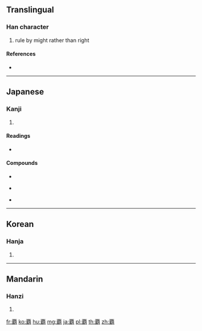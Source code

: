 {{character info/new}}
{{also|霸}}
==Translingual==

===Han character===
{{Han char|rn=146|rad=西|as=13|sn=19|four=|canj=MBTJB,MWTJB,XMBTJ|ids=⿱覀⿰革月}}

# rule by might rather than right

====References====
* {{Han ref|kx=1129.100|dkj=34790|dj=1599.020|hdz=42808.100|uh=8987|ud=35207}}

----

==Japanese==

===Kanji===
{{ja-kanji|grade=c|rs=西13}}

# {{defn|lang=ja|sort=西13}}

====Readings====
* {{ja-readings|goon=[[ひゃく]] (hyaku), [[へ]] (he)|kanon=[[は]] (ha), [[はく]] (haku)|kun=[[はたがしら]] (hatagashira)}}

====Compounds====
{{top3}}
* {{ja-r|覇権|はけん}}
{{mid3}}
* {{ja-r|那覇|なは}}
{{mid3}}
* {{ja-r|覇道|はどう}}
{{bottom}}

----

==Korean==

===Hanja===
{{ko-hanja|hangeul=[[패]], (백?)|eumhun=으뜸 패|rv=pae (baek)|mr=p'ae (paek)|y=phay (payk)}}

# {{defn|lang=ko|sort=西13}}

----

==Mandarin==

===Hanzi===
{{cmn-hanzi|pin=[[bà]] ([[ba4]])|wg=pa<sup>4</sup>}}

# {{defn|lang=cmn|sort=西13}}

[[fr:覇]]
[[ko:覇]]
[[hu:覇]]
[[mg:覇]]
[[ja:覇]]
[[pl:覇]]
[[th:覇]]
[[zh:覇]]